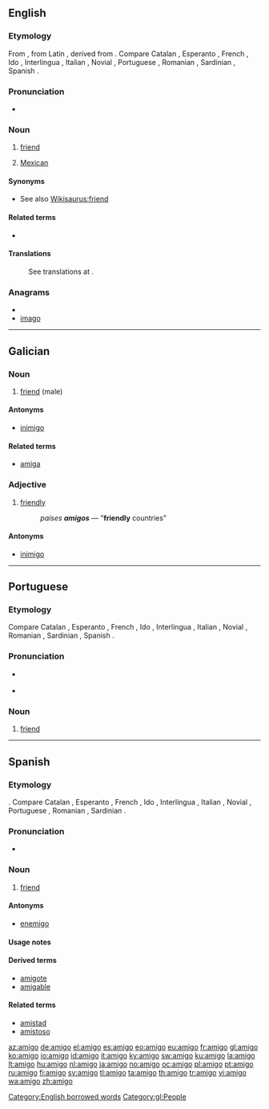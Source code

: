 ==English==

===Etymology===
From {{etyl|es}}, from Latin {{term|amicus||friend}}, derived from {{term|amo|amare|love}}. Compare Catalan {{term|amic}}, Esperanto {{term|amiko}}, French {{term|ami}}, Ido {{term|amiko}}, Interlingua {{term|amico}}, Italian {{term|amico}}, Novial {{term|amike}}, Portuguese {{term|amigo|lang=pt}}, Romanian {{term|amic}}, Sardinian {{term|amícu}}, Spanish {{term|amigo|lang=es}}.

===Pronunciation===
* {{IPA|[əˈmigoʊ]}}

===Noun===
{{en-noun}}

# {{context|casual term}} [[friend]]
# {{context|casual term|mainly California|informal}} [[Mexican]]

====Synonyms====
* See also [[Wikisaurus:friend]]

====Related terms====
* {{onym||amiga|gloss=female friend; female Mexican}}

====Translations====
: See translations at {{term|friend}}.

===Anagrams===
* {{alphagram|agimo}}
* [[imago#English|imago]]


[[Category:English borrowed words]]

----

==Galician==

===Noun===
{{gl-noun|m}}

# [[friend]] (male)

====Antonyms====
* {{sense|friend}} [[inimigo]]

====Related terms====
* [[amiga]]

===Adjective===
{{gl-adj|f=amiga}}

# [[friendly]]
#: ''países '''amigos''''' — "'''friendly''' countries"

====Antonyms====
* {{sense|friendly}} [[inimigo]]

[[Category:gl:People]]

----

==Portuguese==

===Etymology===
Compare Catalan {{term|amic}}, Esperanto {{term|amiko}}, French {{term|ami}}, Ido {{term|amiko}}, Interlingua {{term|amico}}, Italian {{term|amico}}, Novial {{term|amike}}, Romanian {{term|amic}}, Sardinian {{term|amícu}}, Spanish {{term|amigo|lang=es}}.

===Pronunciation===
* {{a|PT}} {{IPA|/əˈmiɣʊ/|lang=pt}}
* {{a|BR}} {{IPA|/ɐˈmigʊ/|lang=pt}}

===Noun===
{{pt-noun-mf|f=amiga}}

# [[friend]]

----

==Spanish==

===Etymology===
{{etyl|la|es}} {{term|amicus||friend}}.  Compare Catalan {{term|amic}}, Esperanto {{term|amiko}}, French {{term|ami}}, Ido {{term|amiko}}, Interlingua {{term|amico}}, Italian {{term|amico}}, Novial {{term|amike}}, Portuguese {{term|amigo|lang=pt}}, Romanian {{term|amic}}, Sardinian {{term|amícu}}.

===Pronunciation===
* {{IPA|lang=es|/a'miɣo/}}

===Noun===
{{es-noun-mf|f=amiga}}

# [[friend]]

====Antonyms====
* [[enemigo]]

====Usage notes====
{{es-note-noun-mf}}

====Derived terms====
* [[amigote]] {{m}}
* [[amigable]]

====Related terms====
* [[amistad]]
* [[amistoso]]

[[az:amigo]]
[[de:amigo]]
[[el:amigo]]
[[es:amigo]]
[[eo:amigo]]
[[eu:amigo]]
[[fr:amigo]]
[[gl:amigo]]
[[ko:amigo]]
[[io:amigo]]
[[id:amigo]]
[[it:amigo]]
[[ky:amigo]]
[[sw:amigo]]
[[ku:amigo]]
[[la:amigo]]
[[lt:amigo]]
[[hu:amigo]]
[[nl:amigo]]
[[ja:amigo]]
[[no:amigo]]
[[oc:amigo]]
[[pl:amigo]]
[[pt:amigo]]
[[ru:amigo]]
[[fi:amigo]]
[[sv:amigo]]
[[tl:amigo]]
[[ta:amigo]]
[[th:amigo]]
[[tr:amigo]]
[[vi:amigo]]
[[wa:amigo]]
[[zh:amigo]]